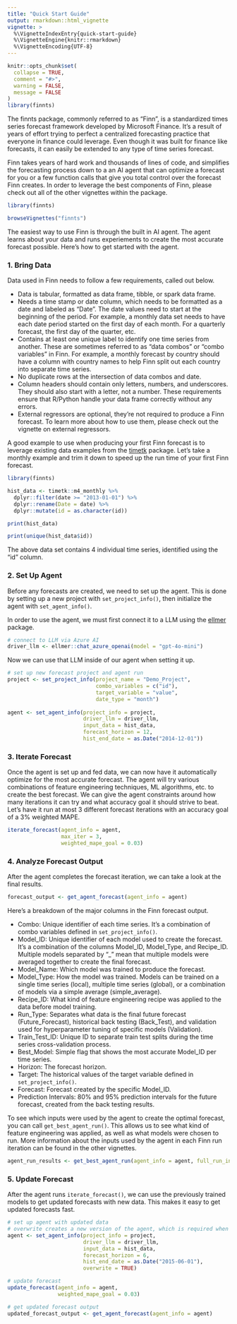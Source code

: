 ```yaml
---
title: "Quick Start Guide"
output: rmarkdown::html_vignette
vignette: >
  %\VignetteIndexEntry{quick-start-guide}
  %\VignetteEngine{knitr::rmarkdown}
  %\VignetteEncoding{UTF-8}
---
```


```r
knitr::opts_chunk$set(
  collapse = TRUE,
  comment = "#>",
  warning = FALSE,
  message = FALSE
)
library(finnts)
```

The finnts package, commonly referred to as "Finn", is a standardized times series forecast framework developed by Microsoft Finance. It's a result of years of effort trying to perfect a centralized forecasting practice that everyone in finance could leverage. Even though it was built for finance like forecasts, it can easily be extended to any type of time series forecast.

Finn takes years of hard work and thousands of lines of code, and simplifies the forecasting process down to a an AI agent that can optimize a forecast for you or a few function calls that give you total control over the forecast Finn creates. In order to leverage the best components of Finn, please check out all of the other vignettes within the package.

```r
library(finnts)

browseVignettes("finnts")
```

The easiest way to use Finn is through the built in AI agent. The agent learns about your data and runs experiements to create the most accurate forecast possible. Here's how to get started with the agent. 

### 1. Bring Data

Data used in Finn needs to follow a few requirements, called out below.

-   Data is tabular, formatted as data frame, tibble, or spark data frame.
-   Needs a time stamp or date column, which needs to be formatted as a date and labeled as "Date". The date values need to start at the beginning of the period. For example, a monthly data set needs to have each date period started on the first day of each month. For a quarterly forecast, the first day of the quarter, etc.
-   Contains at least one unique label to identify one time series from another. These are sometimes referred to as "data combos" or "combo variables" in Finn. For example, a monthly forecast by country should have a column with country names to help Finn split out each country into separate time series.
-   No duplicate rows at the intersection of data combos and date.
-   Column headers should contain only letters, numbers, and underscores. They should also start with a letter, not a number. These requirements ensure that R/Python handle your data frame correctly without any errors.
-   External regressors are optional, they're not required to produce a Finn forecast. To learn more about how to use them, please check out the vignette on external regressors.

A good example to use when producing your first Finn forecast is to leverage existing data examples from the [timetk](https://business-science.github.io/timetk/) package. Let's take a monthly example and trim it down to speed up the run time of your first Finn forecast.

```r
library(finnts)

hist_data <- timetk::m4_monthly %>%
  dplyr::filter(date >= "2013-01-01") %>%
  dplyr::rename(Date = date) %>%
  dplyr::mutate(id = as.character(id))

print(hist_data)

print(unique(hist_data$id))
```

The above data set contains 4 individual time series, identified using the "id" column.

### 2. Set Up Agent

Before any forecasts are created, we need to set up the agent. This is done by setting up a new project with `set_project_info()`, then initialize the agent with `set_agent_info()`. 

In order to use the agent, we must first connect it to a LLM using the [ellmer](https://ellmer.tidyverse.org/index.html) package. 

```r
# connect to LLM via Azure AI
driver_llm <- ellmer::chat_azure_openai(model = "gpt-4o-mini")
```

Now we can use that LLM inside of our agent when setting it up. 

```r
# set up new forecast project and agent run
project <- set_project_info(project_name = "Demo_Project",
                            combo_variables = c("id"),
                            target_variable = "value",
                            date_type = "month")
                            
agent <- set_agent_info(project_info = project,
                        driver_llm = driver_llm,
                        input_data = hist_data,
                        forecast_horizon = 12, 
                        hist_end_date = as.Date("2014-12-01"))
```

### 3. Iterate Forecast

Once the agent is set up and fed data, we can now have it automatically optimize for the most accurate forecast. The agent will try various combinations of feature engineering techniques, ML algorithms, etc. to create the best forecast. We can give the agent constraints around how many iterations it can try and what accuracy goal it should strive to beat. Let's have it run at most 3 different forecast iterations with an accuracy goal of a 3% weighted MAPE. 

```r
iterate_forecast(agent_info = agent,
                 max_iter = 3,
                 weighted_mape_goal = 0.03)
```

### 4. Analyze Forecast Output

After the agent completes the forecast iteration, we can take a look at the final results. 

```r
forecast_output <- get_agent_forecast(agent_info = agent)
```

Here's a breakdown of the major columns in the Finn forecast output. 

- Combo: Unique identifier of each time series. It's a combination of combo variables defined in `set_project_info()`.
- Model_ID: Unique identifier of each model used to create the forecast. It's a combination of the columns Model_ID, Model_Type, and Recipe_ID. Multiple models separated by "_" mean that multiple models were averaged together to create the final forecast. 
- Model_Name: Which model was trained to produce the forecast. 
- Model_Type: How the model was trained. Models can be trained on a single time series (local), multiple time series (global), or a combination of models via a simple average (simple_average).
- Recipe_ID: What kind of feature engineering recipe was applied to the data before model training. 
- Run_Type: Separates what data is the final future forecast (Future_Forecast), historical back testing (Back_Test), and validation used for hyperparameter tuning of specific models (Validation). 
- Train_Test_ID: Unique ID to separate train test splits during the time series cross-validation process. 
- Best_Model: Simple flag that shows the most accurate Model_ID per time series. 
- Horizon: The forecast horizon. 
- Target: The historical values of the target variable defined in `set_project_info()`.
- Forecast: Forecast created by the specific Model_ID. 
- Prediction Intervals: 80% and 95% prediction intervals for the future forecast, created from the back testing results. 

To see which inputs were used by the agent to create the optimal forecast, you can call `get_best_agent_run()`. This allows us to see what kind of feature engineering was applied, as well as what models were chosen to run. More information about the inputs used by the agent in each Finn run iteration can be found in the other vignettes. 

```r
agent_run_results <- get_best_agent_run(agent_info = agent, full_run_info = TRUE)
```

### 5. Update Forecast

After the agent runs `iterate_forecast()`, we can use the previously trained models to get updated forecasts with new data. This makes it easy to get updated forecasts fast. 

```r
# set up agent with updated data
# overwrite creates a new version of the agent, which is required when running update_forecast()
agent <- set_agent_info(project_info = project,
                        driver_llm = driver_llm,
                        input_data = hist_data,
                        forecast_horizon = 6, 
                        hist_end_date = as.Date("2015-06-01"), 
                        overwrite = TRUE)

# update forecast
update_forecast(agent_info = agent,
                weighted_mape_goal = 0.03)

# get updated forecast output
updated_forecast_output <- get_agent_forecast(agent_info = agent)
```